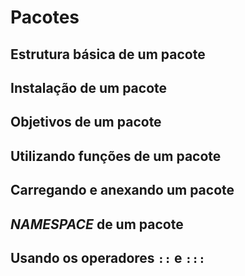 # Pacotes

## Estrutura básica de um pacote

## Instalação de um pacote

## Objetivos de um pacote

## Utilizando funções de um pacote

## Carregando e anexando um pacote

## *NAMESPACE* de um pacote

## Usando os operadores `::` e `:::`